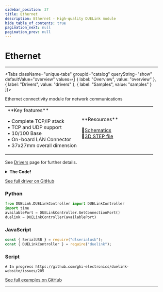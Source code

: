 ```yaml
---
sidebar_position: 37
title: Ethernet
description: Ethernet - High-quality DUELink module
hide_table_of_contents: true
pagination_next: null
pagination_prev: null
---
```



# Ethernet

<ImageSection 
  product="cmethernet-c"
  tagline="High-quality DUELink module"
/>

---

<Tabs className="unique-tabs" groupid="catalog" queryString="show" defaultValue="overview"
  values={[
    {
        label: "Overview",
        value: "overview"
    },
    {
        label: "Drivers",
        value: "drivers"
    },
    {
        label: "Samples",
        value: "samples"
    }
]}>

<TabItem value="overview">

Ethernet connectivity module for network communications

<table><td width='50%'>
**Key features**

• Complete TCP/IP stack<br/>
• TCP and UDP support<br/>
• 10/100 Base<br/>
• On-board LAN Connector<br/>
• 37x27mm overall dimension<br/>

</td><td width='50%'>
**Resources**
 
📄[Schematics](/sch/gdl-cmethernet-c.pdf)<br/>
🔩[3D STEP file](/3d/gdl-cmethernet-c.step)<br/>
</td></table>

</TabItem>

<TabItem value="drivers">

See [Drivers](/docs/engine/drivers) page for further details.

<details>
<summary><strong>The Code!</strong></summary>

**Ethernet Driver**

```batch
##### Ethernet Driver #####

# In progress https://github.com/ghi-electronics/duelink-website/issues/205

####################

```

</details>

[See full driver on GitHub](https://github.com/ghi-electronics/duelink-website/tree/main/static/code/drivers)

</TabItem>

<TabItem value="samples">

### Python

```python
from DUELink.DUELinkController import DUELinkController
import time
availablePort = DUELinkController.GetConnectionPort()
duelink = DUELinkController(availablePort)
```

### JavaScript

```javascript
const { SerialUSB } = require("dlserialusb");
const { DUELinkController } = require("duelink");
```

### Script

```batch
# In progress https://github.com/ghi-electronics/duelink-website/issues/205
```

[See full examples on GitHub](https://github.com/ghi-electronics/duelink-website/tree/main/static/code/samples)

</TabItem>

</Tabs>

---

<OrderSection
    product="DUELink Ethernet"
    partnumber="GDL-CMETHERNET-C"
    price="$0.00"
/>
